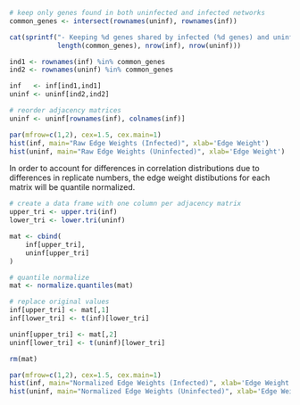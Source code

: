 ```r
# keep only genes found in both uninfected and infected networks
common_genes <- intersect(rownames(uninf), rownames(inf))

cat(sprintf("- Keeping %d genes shared by infected (%d genes) and uninfected (%d genes) networks.\n",
            length(common_genes), nrow(inf), nrow(uninf)))

ind1 <- rownames(inf) %in% common_genes
ind2 <- rownames(uninf) %in% common_genes

inf   <- inf[ind1,ind1]
uninf <- uninf[ind2,ind2]

# reorder adjacency matrices
uninf <- uninf[rownames(inf), colnames(inf)]
```

```r
par(mfrow=c(1,2), cex=1.5, cex.main=1)
hist(inf, main="Raw Edge Weights (Infected)", xlab='Edge Weight')
hist(uninf, main="Raw Edge Weights (Uninfected)", xlab='Edge Weight')
```

In order to account for differences in correlation distributions due to
differences in replicate numbers, the edge weight distibutions for each matrix
will be quantile normalized.

```r
# create a data frame with one column per adjacency matrix
upper_tri <- upper.tri(inf)
lower_tri <- lower.tri(uninf)

mat <- cbind(
    inf[upper_tri],
    uninf[upper_tri]
)

# quantile normalize
mat <- normalize.quantiles(mat)

# replace original values
inf[upper_tri] <- mat[,1]
inf[lower_tri] <- t(inf)[lower_tri]

uninf[upper_tri] <- mat[,2]
uninf[lower_tri] <- t(uninf)[lower_tri]

rm(mat)
```

```r
par(mfrow=c(1,2), cex=1.5, cex.main=1)
hist(inf, main="Normalized Edge Weights (Infected)", xlab='Edge Weight')
hist(uninf, main="Normalized Edge Weights (Uninfected)", xlab='Edge Weight')
```

